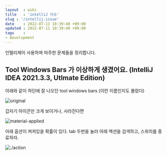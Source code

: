```yaml
---
layout  : wiki
title   : 'intelliJ 이슈' 
slug : '/intellij-issue'
date    : 2022-07-11 18:39:40 +09:00
updated : 2022-07-11 18:39:40 +09:00
tags    : 
- Development
---
```


인텔리제이 사용하며 마주한 문제들을 정리합니다. 


## Tool Windows Bars 가 이상하게 생겼어요. (IntelliJ IDEA 2021.3.3, Utlmate Edition)

아래와 같이 하단에 잘 나오던 tool windows bars (이런 이름인지도 몰랐다)

![original](./original.png)

갑자기 아이콘만 크게 보이거나, 사라진다면 

![material-applied](./material.png)

아래 옵션이 켜져있을 확률이 있다. 
tab 두번을 눌러 아래 액션을 검색하고, 스위치를 종료하자.

![./action](./action1.png)



